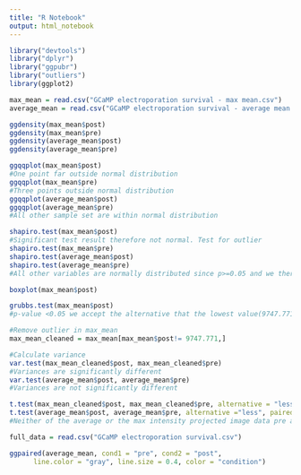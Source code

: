---
title: "R Notebook"
output: html_notebook
---

```{r}
library("devtools")
library("dplyr")
library("ggpubr")
library("outliers")
library(ggplot2)
```


```{r}
max_mean = read.csv("GCaMP electroporation survival - max mean.csv")
average_mean = read.csv("GCaMP electroporation survival - average mean.csv")

ggdensity(max_mean$post)
ggdensity(max_mean$pre)
ggdensity(average_mean$post)
ggdensity(average_mean$pre)

ggqqplot(max_mean$post)
#One point far outside normal distribution
ggqqplot(max_mean$pre)
#Three points outside normal distribution
ggqqplot(average_mean$post)
ggqqplot(average_mean$pre)
#All other sample set are within normal distribution

shapiro.test(max_mean$post)
#Significant test result therefore not normal. Test for outlier
shapiro.test(max_mean$pre)
shapiro.test(average_mean$post)
shapiro.test(average_mean$pre)
#All other variables are normally distributed since p>=0.05 and we therefore do not reject the null hypothesis that the distribution of our data is not significantly different from normal distribution

boxplot(max_mean$post)

grubbs.test(max_mean$post)
#p-value <0.05 we accept the alternative that the lowest value(9747.771) is an outlier

#Remove outlier in max_mean
max_mean_cleaned = max_mean[max_mean$post!= 9747.771,]

#Calculate variance
var.test(max_mean_cleaned$post, max_mean_cleaned$pre)
#Variances are significantly different
var.test(average_mean$post, average_mean$pre)
#Variances are not significantly different

t.test(max_mean_cleaned$post, max_mean_cleaned$pre, alternative = "less", paired = TRUE, conf.level = 0.95, var.equal = FALSE)
t.test(average_mean$post, average_mean$pre, alternative ="less", paired = TRUE, conf.level = 0.95, var.equal = FALSE)
#Neither of the average or the max intensity projected image data pre and post electroporation are significantly different. We will test their similarity.

full_data = read.csv("GCaMP electroporation survival.csv")

ggpaired(average_mean, cond1 = "pre", cond2 = "post", 
      line.color = "gray", line.size = 0.4, color = "condition")
```

